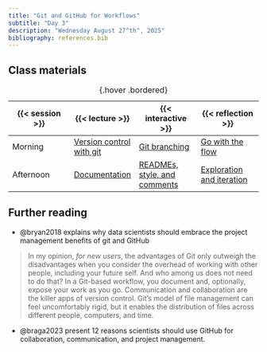 ```yaml
---
title: "Git and GitHub for Workflows"
subtitle: "Day 3"
description: "Wednesday August 27^th^, 2025"
bibliography: references.bib
---
```


## Class materials

| {{< session >}} | {{< lecture >}} | {{< interactive >}} | {{< reflection >}} |
|------------------|------------------|------------------|------------------|
| Morning | [Version control with git](lecture-slides/lecture-day3am-slides.qmd){target="_blank"} | [Git branching](interactive/interactive-day3am.qmd) | [Go with the flow](https://forms.gle/GjKm3S9fef74jN8w5){target="_blank"} |
| Afternoon | [Documentation](lecture-slides/lecture-day2pm-slides.qmd){target="_blank"} | [READMEs, style, and comments](interactive/interactive-day2pm.qmd) | [Exploration and iteration](https://forms.gle/2NfM8nrq6BCKjRdx5){target="_blank"} |

: {.hover .bordered}

## Further reading

-   @bryan2018 explains why data scientists should embrace the project management benefits of git and GitHub

> In my opinion, *for new users*, the advantages of Git only outweigh the disadvantages when you consider the overhead of working with other people, including your future self. And who among us does not need to do that? In a Git-based workflow, you document and, optionally, expose your work as you go. Communication and collaboration are the killer apps of version control. Git's model of file management can feel uncomfortably rigid, but it enables the distribution of files across different people, computers, and time.

-   @braga2023 present 12 reasons scientists should use GitHub for collaboration, communication, and project management.
